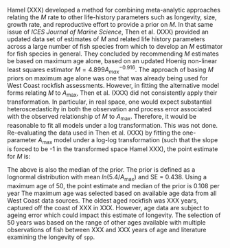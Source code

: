 

Hamel (XXX) developed a method for combining meta-analytic approaches relating the $M$ rate to other life-history parameters such as longevity, size, growth rate, and reproductive effort to provide a prior on $M$. In that same issue of *ICES Journal of Marine Science*, Then et al. (XXX) provided an updated data set of estimates of $M$ and related life history parameters across a large number of fish species from which to develop an $M$ estimator for fish species in general. They concluded by recommending $M$ estimates be based on maximum age alone, based on an updated Hoenig non-linear least squares estimator $M=4.899A^{-0.916}_{max}$. The approach of basing $M$ priors on maximum age alone was one that was already being used for West Coast rockfish assessments. However, in fitting the alternative model forms relating $M$ to $A_{\text{max}}$, Then et al. (XXX) did not consistently apply their transformation. In particular, in real space, one would expect substantial heteroscedasticity in both the observation and process error associated with the observed relationship of $M$ to $A_{\text{max}}$. Therefore, it would be reasonable to fit all models under a log transformation. This was not done. Re-evaluating the data used in Then et al. (XXX) by fitting the one-parameter $A_{\text{max}}$ model under a log-log transformation (such that the slope is forced to be -1 in the transformed space Hamel XXX), the point estimate for $M$ is:

\begin{centering}

$M=\frac{5.4}{A_{\text{max}}}$

\end{centering}

The above is also the median of the prior. The prior is defined as a lognormal distribution with mean $ln(5.4/A_{\text{max}})$ and SE = 0.438. Using a maximum age of 50, the point estimate and median of the prior is 0.108 per year  The maximum age was selected based on available age data from all West Coast data sources.  The oldest aged rockfish was XXX years, captured off the coast of XXX  in XXX.  However, age data are subject to ageing error which could impact this estimate of longevity.  The selection of 50 years was based on the range of other ages available with multiple observations of fish between XXX and XXX years of age and literature examining the longevity of `spp`.  